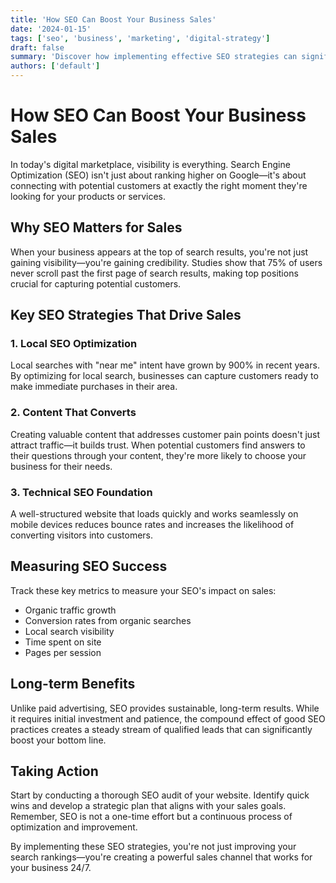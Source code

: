 ```yaml
---
title: 'How SEO Can Boost Your Business Sales'
date: '2024-01-15'
tags: ['seo', 'business', 'marketing', 'digital-strategy']
draft: false
summary: 'Discover how implementing effective SEO strategies can significantly increase your business visibility and drive more sales through organic traffic.'
authors: ['default']
---
```


# How SEO Can Boost Your Business Sales

In today's digital marketplace, visibility is everything. Search Engine Optimization (SEO) isn't just about ranking higher on Google—it's about connecting with potential customers at exactly the right moment they're looking for your products or services.

## Why SEO Matters for Sales

When your business appears at the top of search results, you're not just gaining visibility—you're gaining credibility. Studies show that 75% of users never scroll past the first page of search results, making top positions crucial for capturing potential customers.

## Key SEO Strategies That Drive Sales

### 1. Local SEO Optimization

Local searches with "near me" intent have grown by 900% in recent years. By optimizing for local search, businesses can capture customers ready to make immediate purchases in their area.

### 2. Content That Converts

Creating valuable content that addresses customer pain points doesn't just attract traffic—it builds trust. When potential customers find answers to their questions through your content, they're more likely to choose your business for their needs.

### 3. Technical SEO Foundation

A well-structured website that loads quickly and works seamlessly on mobile devices reduces bounce rates and increases the likelihood of converting visitors into customers.

## Measuring SEO Success

Track these key metrics to measure your SEO's impact on sales:

- Organic traffic growth
- Conversion rates from organic searches
- Local search visibility
- Time spent on site
- Pages per session

## Long-term Benefits

Unlike paid advertising, SEO provides sustainable, long-term results. While it requires initial investment and patience, the compound effect of good SEO practices creates a steady stream of qualified leads that can significantly boost your bottom line.

## Taking Action

Start by conducting a thorough SEO audit of your website. Identify quick wins and develop a strategic plan that aligns with your sales goals. Remember, SEO is not a one-time effort but a continuous process of optimization and improvement.

By implementing these SEO strategies, you're not just improving your search rankings—you're creating a powerful sales channel that works for your business 24/7.
